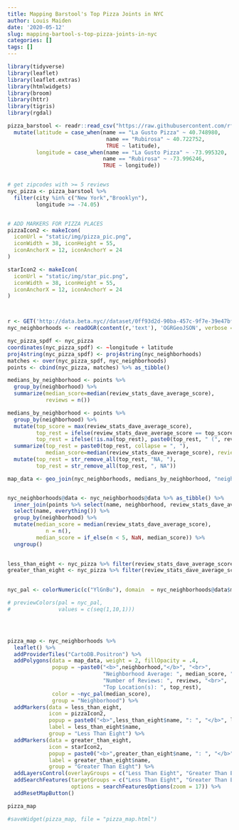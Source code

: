 ```yaml
---
title: Mapping Barstool's Top Pizza Joints in NYC
author: Louis Maiden
date: '2020-05-12'
slug: mapping-bartool-s-top-pizza-joints-in-nyc
categories: []
tags: []
---
```


```r
library(tidyverse)
library(leaflet)
library(leaflet.extras)
library(htmlwidgets)
library(broom)
library(httr)
library(tigris)
library(rgdal)
```


```r
pizza_barstool <- readr::read_csv("https://raw.githubusercontent.com/rfordatascience/tidytuesday/master/data/2019/2019-10-01/pizza_barstool.csv") %>% 
  mutate(latitude = case_when(name == "La Gusto Pizza" ~ 40.748980,
                               name == "Rubirosa" ~ 40.722752,
                               TRUE ~ latitude),
         longitude = case_when(name == "La Gusto Pizza" ~ -73.995320,
                              name == "Rubirosa" ~ -73.996246,
                              TRUE ~ longitude))


# get zipcodes with >= 5 reviews
nyc_pizza <- pizza_barstool %>% 
  filter(city %in% c("New York","Brooklyn"),
         longitude >= -74.05)


# ADD MARKERS FOR PIZZA PLACES
pizzaIcon2 <- makeIcon(
  iconUrl = "static/img/pizza_pic.png",
  iconWidth = 38, iconHeight = 55,
  iconAnchorX = 12, iconAnchorY = 24
)

starIcon2 <- makeIcon(
  iconUrl = "static/img/star_pic.png",
  iconWidth = 38, iconHeight = 55,
  iconAnchorX = 12, iconAnchorY = 24
)



r <- GET('http://data.beta.nyc//dataset/0ff93d2d-90ba-457c-9f7e-39e47bf2ac5f/resource/35dd04fb-81b3-479b-a074-a27a37888ce7/download/d085e2f8d0b54d4590b1e7d1f35594c1pediacitiesnycneighborhoods.geojson')
nyc_neighborhoods <- readOGR(content(r,'text'), 'OGRGeoJSON', verbose = F)

nyc_pizza_spdf <- nyc_pizza
coordinates(nyc_pizza_spdf) <- ~longitude + latitude
proj4string(nyc_pizza_spdf) <- proj4string(nyc_neighborhoods)
matches <- over(nyc_pizza_spdf, nyc_neighborhoods)
points <- cbind(nyc_pizza, matches) %>% as_tibble()

medians_by_neighborhood <- points %>%
  group_by(neighborhood) %>%
  summarize(median_score=median(review_stats_dave_average_score), 
            reviews = n())

medians_by_neighborhood <- points %>% 
  group_by(neighborhood) %>% 
  mutate(top_score = max(review_stats_dave_average_score),
         top_rest = ifelse(review_stats_dave_average_score == top_score, name, NA),
         top_rest = ifelse(!is.na(top_rest), paste0(top_rest, " (", review_stats_dave_average_score, ")"), NA)) %>% 
  summarize(top_rest = paste0(top_rest, collapse = ", "),
            median_score=median(review_stats_dave_average_score), reviews = n()) %>% 
  mutate(top_rest = str_remove_all(top_rest, "NA, "),
         top_rest = str_remove_all(top_rest, ", NA"))

map_data <- geo_join(nyc_neighborhoods, medians_by_neighborhood, "neighborhood", "neighborhood")


nyc_neighborhoods@data <- nyc_neighborhoods@data %>% as_tibble() %>% 
  inner_join(points %>% select(name, neighborhood, review_stats_dave_average_score), by = "neighborhood") %>% 
  select(name, everything()) %>% 
  group_by(neighborhood) %>% 
  mutate(median_score = median(review_stats_dave_average_score),
            n = n(),
         median_score = if_else(n < 5, NaN, median_score)) %>% 
  ungroup()
  

less_than_eight <- nyc_pizza %>% filter(review_stats_dave_average_score < 8) %>% rename(lng = longitude,                                                                                        lat = latitude)
greater_than_eight <- nyc_pizza %>% filter(review_stats_dave_average_score >= 8) %>% rename(lng = longitude,
                                                                                        lat = latitude)

nyc_pal <- colorNumeric(c("YlGnBu"), domain  = nyc_neighborhoods@data$median_score)

# previewColors(pal = nyc_pal,
#               values = c(seq(1,10,1)))




pizza_map <- nyc_neighborhoods %>% 
  leaflet() %>% 
  addProviderTiles("CartoDB.Positron") %>% 
  addPolygons(data = map_data, weight = 2, fillOpacity = .4, 
              popup = ~paste0("<b>",neighborhood,"</b>", "<br>", 
                              "Neighborhood Average: ", median_score, "<br>", 
                              "Number of Reviews: ", reviews, "<br>", 
                              "Top Location(s): ", top_rest),
              color = ~nyc_pal(median_score),
              group = "Neighborhood") %>% 
  addMarkers(data = less_than_eight, 
             icon = pizzaIcon2,
             popup = paste0("<b>",less_than_eight$name, ": ", "</b>", less_than_eight$review_stats_dave_average_score), 
             label = less_than_eight$name,
             group = "Less Than Eight") %>% 
  addMarkers(data = greater_than_eight, 
             icon = starIcon2,
             popup = paste0("<b>",greater_than_eight$name, ": ", "</b>", greater_than_eight$review_stats_dave_average_score),
             label = greater_than_eight$name,
             group = "Greater Than Eight") %>% 
  addLayersControl(overlayGroups = c("Less Than Eight", "Greater Than Eight", "Neighborgood")) %>% 
  addSearchFeatures(targetGroups = c("Less Than Eight", "Greater Than Eight"), 
                    options = searchFeaturesOptions(zoom = 17)) %>% 
  addResetMapButton() 

```

```r
pizza_map

#saveWidget(pizza_map, file = "pizza_map.html")

```



